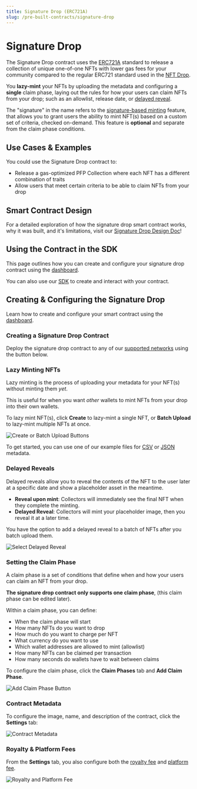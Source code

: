 ```yaml
---
title: Signature Drop (ERC721A)
slug: /pre-built-contracts/signature-drop
---
```



# Signature Drop

<div className="deployContractBtnContainer" style={{ marginTop: -70 }}>
  <DeployThisContractButton
    link={"https://thirdweb.com/contracts/new/pre-built/drop/signature-drop"}
    contractType="signature-drop"
  />
</div>

The Signature Drop contract uses the [ERC721A](https://www.erc721a.org/) standard to
release a collection of unique one-of-one NFTs with lower gas fees for your community
compared to the regular ERC721 standard used in the [NFT Drop](/pre-built-contracts/nft-drop).

You **lazy-mint** your NFTs by uploading the metadata and configuring a **single** claim phase, laying out the rules for how your users can claim
NFTs from your drop; such as an allowlist, release date, or [delayed reveal](/sdk/advanced-features/delayed-reveal).

The "signature" in the name refers to the [signature-based minting](/sdk/advanced-features/on-demand-minting) feature,
that allows you to grant users the ability to mint NFT(s) based on a custom set of criteria, checked
on-demand. This feature is **optional** and separate from the claim phase conditions.

<div className="row" style={{marginBottom:24}}>

<div className="col col--12" style={{ marginTop: 8 }}>
  <QuickstartCard
    name="Learn more about signature-based minting"
    link="/sdk/advanced-features/on-demand-minting"
    image="/assets/icons/sdks.png"
  />
</div>

</div>

## Use Cases & Examples

You could use the Signature Drop contract to:

- Release a gas-optimized PFP Collection where each NFT has a different combination of traits
- Allow users that meet certain criteria to be able to claim NFTs from your drop

<div className="row" style={{ marginBottom: 24 }}>
  <div className="col col--6" style={{ marginTop: 8 }}>
    <QuickstartCard
      name="Video: Build An ERC721A NFT Drop with signature-based Minting"
      link="https://www.youtube.com/watch?v=2ITg70MPFJ8"
      image="/assets/icons/education.png"
    />
  </div>
  <div className="col col--6" style={{ marginTop: 8 }}>
    <QuickstartCard
      name="Guide: Release An ERC721A NFT Drop Using the Signature Drop Contract"
      link="/guides/signature-drop"
      image="/assets/icons/education.png"
    />
  </div>
</div>

## Smart Contract Design

For a detailed exploration of how the signature drop smart contract works, why it was built,
and it's limitations, visit our [Signature Drop Design Doc](/contracts/design/SignatureDrop)!

<div className="row" style={{ marginBottom: 24 }}>
  <div className="col col--12" style={{ marginTop: 8 }}>
    <QuickstartCard
      name="Signature Drop Smart Contract Design Document"
      link="/contracts/design/SignatureDrop"
      image="/assets/icons/drop.png"
    />
  </div>
</div>

## Using the Contract in the SDK

This page outlines how you can create and configure your signature drop contract using the [dashboard](https://thirdweb.com/dashboard).

You can also use our [SDK](/sdk) to create and interact with your contract.

<div className="row" style={{ marginBottom: 24 }}>
  <div className="col col--12" style={{ marginTop: 8 }}>
    <QuickstartCard
      name="Using the Signature Drop Contract in the SDK"
      link="/sdk/interacting-with-contracts/signature-drop"
      image="/assets/icons/drop.png"
    />
  </div>
</div>

## Creating & Configuring the Signature Drop

Learn how to create and configure your smart contract using the [dashboard](https://thirdweb.com/dashboard).

### Creating a Signature Drop Contract

Deploy the signature drop contract to any of our
[supported networks](/guides/which-network-should-you-use) using the button below.

<div style={{ width: "fit-content" }}>
  <DeployThisContractButton
    link={"https://thirdweb.com/contracts/new/pre-built/token/signature-drop"}
    contractType="signature-drop"
  />
</div>

### Lazy Minting NFTs

Lazy minting is the process of uploading your metadata for your NFT(s) without minting them _yet_.

This is useful for when you want _other_ wallets to mint NFTs from your drop into their own wallets.

To lazy mint NFT(s), click **Create** to lazy-mint a single NFT, or **Batch Upload** to lazy-mint multiple NFTs at once.

![Create or Batch Upload Buttons](../assets/lazy-minting.png)

To get started, you can use one of our example files for [CSV](https://thirdweb.com/example.csv) or [JSON](https://nightly.thirdweb.com/example.json) metadata.

### Delayed Reveals

Delayed reveals allow you to reveal the contents of the NFT to the user later at a specific date and show a placeholder asset in the meantime.

- **Reveal upon mint**: Collectors will immediately see the final NFT when they complete the minting.
- **Delayed Reveal**: Collectors will mint your placeholder image, then you reveal it at a later time.

You have the option to add a delayed reveal to a batch of NFTs after you batch upload them.

![Select Delayed Reveal](../assets/select-delayed-reveal.png)

### Setting the Claim Phase

A claim phase is a set of conditions that define when and how your users can claim an NFT from your drop.

**The signature drop contract only supports one claim phase**, (this claim phase can be edited later).

Within a claim phase, you can define:

- When the claim phase will start
- How many NFTs do you want to drop
- How much do you want to charge per NFT
- What currency do you want to use
- Which wallet addresses are allowed to mint (allowlist)
- How many NFTs can be claimed per transaction
- How many seconds do wallets have to wait between claims

To configure the claim phase, click the **Claim Phases** tab and **Add Claim Phase**.

![Add Claim Phase Button](../assets/add-claim-phase.png)

### Contract Metadata

To configure the image, name, and description of the contract, click the **Settings** tab:

![Contract Metadata](../assets/contract-metadata.png)

### Royalty & Platform Fees

From the **Settings** tab, you also configure both the [royalty fee](/dashboard/contract-settings) and [platform fee](/dashboard/contract-settings).

![Royalty and Platform Fee](../assets/royalty-and-platform-fee.png)
